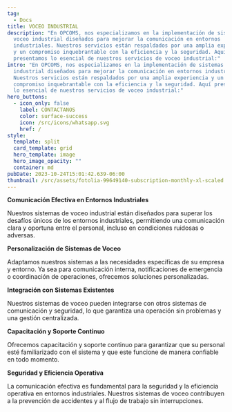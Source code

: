```yaml
---
tag:
  - Docs
title: VOCEO INDUSTRIAL
description: "En OPCOMS, nos especializamos en la implementación de sistemas de
  voceo industrial diseñados para mejorar la comunicación en entornos
  industriales. Nuestros servicios están respaldados por una amplia experiencia
  y un compromiso inquebrantable con la eficiencia y la seguridad. Aquí
  presentamos lo esencial de nuestros servicios de voceo industrial:"
intro: "En OPCOMS, nos especializamos en la implementación de sistemas de voceo
  industrial diseñados para mejorar la comunicación en entornos industriales.
  Nuestros servicios están respaldados por una amplia experiencia y un
  compromiso inquebrantable con la eficiencia y la seguridad. Aquí presentamos
  lo esencial de nuestros servicios de voceo industrial:"
hero_buttons:
  - icon_only: false
    label: CONTACTANOS
    color: surface-success
    icon: /src/icons/whatsapp.svg
    href: /
style:
  template: split
  card_template: grid
  hero_template: image
  hero_image_opacity: ""
  container: md
pubDate: 2023-10-24T15:01:42.639-06:00
thumbnail: /src/assets/fotolia-99649140-subscription-monthly-xl-scaled.webp
---
```

**Comunicación Efectiva en Entornos Industriales**

Nuestros sistemas de voceo industrial están diseñados para superar los desafíos únicos de los entornos industriales, permitiendo una comunicación clara y oportuna entre el personal, incluso en condiciones ruidosas o adversas.

**Personalización de Sistemas de Voceo**

Adaptamos nuestros sistemas a las necesidades específicas de su empresa y entorno. Ya sea para comunicación interna, notificaciones de emergencia o coordinación de operaciones, ofrecemos soluciones personalizadas.

**Integración con Sistemas Existentes**

Nuestros sistemas de voceo pueden integrarse con otros sistemas de comunicación y seguridad, lo que garantiza una operación sin problemas y una gestión centralizada.

**Capacitación y Soporte Continuo**

Ofrecemos capacitación y soporte continuo para garantizar que su personal esté familiarizado con el sistema y que este funcione de manera confiable en todo momento.

**Seguridad y Eficiencia Operativa**

La comunicación efectiva es fundamental para la seguridad y la eficiencia operativa en entornos industriales. Nuestros sistemas de voceo contribuyen a la prevención de accidentes y al flujo de trabajo sin interrupciones.
